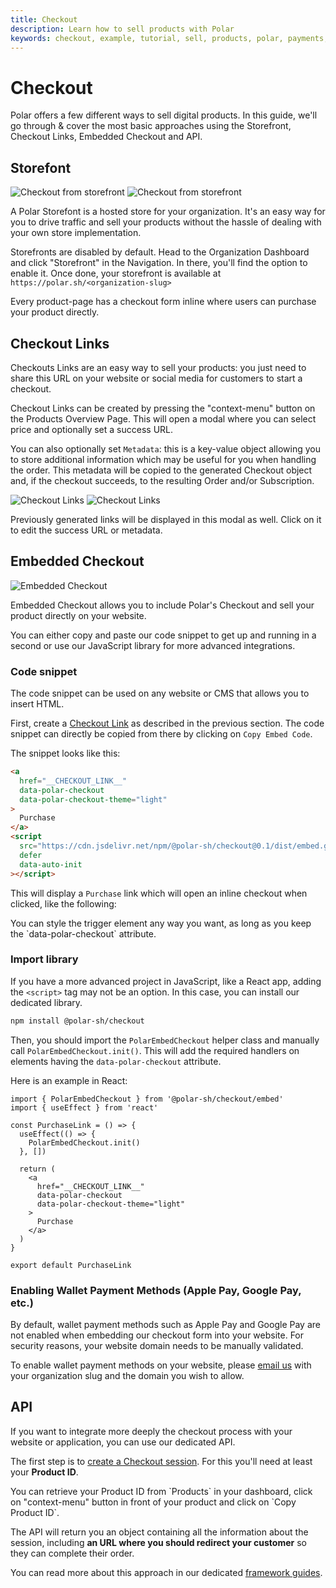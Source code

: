 ```yaml
---
title: Checkout
description: Learn how to sell products with Polar
keywords: checkout, example, tutorial, sell, products, polar, payments, storefront, embedded checkout, api
---
```



# Checkout

Polar offers a few different ways to sell digital products. In this guide, we'll go through & cover the most basic approaches using the Storefront, Checkout Links, Embedded Checkout and API.

## Storefont

![Checkout from storefront](./storefront.light.png)
![Checkout from storefront](./storefront.dark.png)

A Polar Storefont is a hosted store for your organization. It's an easy way for you to drive traffic and sell your products without the hassle of dealing with your own store implementation.

Storefronts are disabled by default. Head to the Organization Dashboard and click "Storefront" in the Navigation. In there, you'll find the option to enable it. Once done, your storefront is available at `https://polar.sh/<organization-slug>`

Every product-page has a checkout form inline where users can purchase your product directly.

## Checkout Links

Checkouts Links are an easy way to sell your products: you just need to share this URL on your website or social media for customers to start a checkout.

Checkout Links can be created by pressing the "context-menu" button on the Products Overview Page. This will open a modal where you can select price and optionally set a success URL.

You can also optionally set `Metadata`: this is a key-value object allowing you to store additional information which may be useful for you when handling the order. This metadata will be copied to the generated Checkout object and, if the checkout succeeds, to the resulting Order and/or Subscription.

![Checkout Links](./checkout_link.light.png)
![Checkout Links](./checkout_link.dark.png)

<Callout type="TIP">
  Previously generated links will be displayed in this modal as well. Click on
  it to edit the success URL or metadata.
</Callout>

## Embedded Checkout

![Embedded Checkout](./embedded_checkout.png)

Embedded Checkout allows you to include Polar's Checkout and sell your product directly on your website.

You can either copy and paste our code snippet to get up and running in a second or use our JavaScript library for more advanced integrations.

### Code snippet

The code snippet can be used on any website or CMS that allows you to insert HTML.

First, create a [Checkout Link](#checkout-links) as described in the previous section. The code snippet can directly be copied from there by clicking on `Copy Embed Code`.

The snippet looks like this:

```html
<a
  href="__CHECKOUT_LINK__"
  data-polar-checkout
  data-polar-checkout-theme="light"
>
  Purchase
</a>
<script
  src="https://cdn.jsdelivr.net/npm/@polar-sh/checkout@0.1/dist/embed.global.js"
  defer
  data-auto-init
></script>
```

This will display a `Purchase` link which will open an inline checkout when clicked, like the following: <CheckoutEmbedExample />

<Callout type="TIP">
  You can style the trigger element any way you want, as long as you keep the
  `data-polar-checkout` attribute.
</Callout>

### Import library

If you have a more advanced project in JavaScript, like a React app, adding the `<script>` tag may not be an option. In this case, you can install our dedicated library.

```bash
npm install @polar-sh/checkout
```

Then, you should import the `PolarEmbedCheckout` helper class and manually call `PolarEmbedCheckout.init()`. This will add the required handlers on elements having the `data-polar-checkout` attribute.

Here is an example in React:

```tsx
import { PolarEmbedCheckout } from '@polar-sh/checkout/embed'
import { useEffect } from 'react'

const PurchaseLink = () => {
  useEffect(() => {
    PolarEmbedCheckout.init()
  }, [])

  return (
    <a
      href="__CHECKOUT_LINK__"
      data-polar-checkout
      data-polar-checkout-theme="light"
    >
      Purchase
    </a>
  )
}

export default PurchaseLink
```

### Enabling Wallet Payment Methods (Apple Pay, Google Pay, etc.)

By default, wallet payment methods such as Apple Pay and Google Pay are not enabled when embedding our checkout form into your website. For security reasons, your website domain needs to be manually validated.

To enable wallet payment methods on your website, please [email us](mailto:support@polar.sh?subject=Enable%20Wallet%20Payment%20Methods&body=Please%20enable%20wallet%20payment%20methods%20for%20the%20following%20domain%3A%20%5Byour-domain.com%5D%0AOrganization%20Slug%3A%20%5Byour-organization-slug%5D%0A%0A) with your organization slug and the domain you wish to allow.

## API

If you want to integrate more deeply the checkout process with your website or application, you can use our dedicated API.

The first step is to [create a Checkout session](/docs/api#tag/checkouts/POST/v1/checkouts/custom/). For this you'll need at least your **Product ID**.

<Callout type="TIP">
  You can retrieve your Product ID from `Products` in your dashboard,
  click on "context-menu" button in front of your product and click on `Copy
  Product ID`.
</Callout>

The API will return you an object containing all the information about the session, including **an URL where you should redirect your customer** so they can complete their order.

You can read more about this approach in our dedicated [framework guides](/docs/developers/guides).
